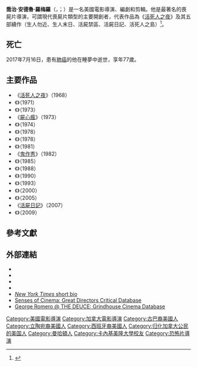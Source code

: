 {{noteTA
|G1=Show
|G2=Movie
|G3=PP
|1=zh-cn:杀出狂人镇;zh-tw:屍心瘋;
}}
{{Infobox person
|name         = 喬治·安德魯·羅梅羅<br />{{small|{{lang|en|George Andrew Romero}}}} 
|image        = George Romero, 66ème Festival de Venise (Mostra).jpg
|imagesize    = 
|caption      = 羅梅羅，2009年攝於威尼斯
|birth_name   = George Andrew Romero
|birth_date   = {{Birth date|1940|02|04|mf=yes}}
|birth_place  = {{USA}}[[紐約州|紐約州]][[紐約市|紐約市]][[布朗克斯|布朗克斯]]
|death_date   = {{Death date and age|2017|07|16|1940|02|04|mf=yes}}
|death_place  = {{CAN}}[[安大略省|安大略省]][[多伦多|多伦多]]
|death_cause  = [[肺癌|肺癌]]
|othername    = 喪屍教父
|alma_mater   = [[卡内基梅隆大学|-{zh-cn:卡内基梅隆大学; zh-tw:卡內基美隆大學; zh-hk:卡尼基美隆大學;}-]]
|occupation   = [[電影導演|電影導演]]、[[編劇|編劇]]、[[電影剪輯|剪輯]]
|years_active = 1960年－2017年
|spouse       = {{marriage|南希·羅梅洛<br />|1971|1978}}<br />{{marriage|克莉絲汀·佛瑞斯特<br />|1980|2010}}<br />{{marriage|蘇珊·德洛薛<br />|2011|2017|reason=widowed}}
|children     = 3
|website      = {{URL|www.homepageofthedead.com/}}
}}
'''喬治·安德魯·羅梅羅'''（{{lang-en|'''George Andrew Romero'''}}，{{IPAc-en|r|ə|'|m|ɛr|oʊ}}；{{bd|1940年|2月4日|2017年|7月16日|catIdx=Romero}}）是一名美國電影導演、編劇和剪輯。他是最著名的喪屍片導演，可謂現代喪屍片類型的主要開創者，代表作品為《[[活死人之夜|活死人之夜]]》及其五部續作（生人勿近、生人末日、活屍禁區、活屍日記、活死人之島）<ref>{{cite web |url=http://www.popmatters.com/column/159439-legacy-of-the-living-dead/ |title=The Zombification Family Tree: Legacy of the Living Dead |trans_title=丧尸作品家谱树：活死人的遗产 |author=J.C. Macek III |editor= |website=PopMatters |language=en |date=2012年6月14日 |access-date=2019年10月10日 |archive-date=2017年10月5日 |archive-url=https://web.archive.org/web/20171005184232/http://www.popmatters.com/column/159439-legacy-of-the-living-dead/ |dead-url=no }}</ref>。

== 死亡 ==
2017年7月16日，患有[[肺癌|肺癌]]的他在睡夢中逝世，享年77歲。

== 主要作品 ==
{{main|{{le|喬治·羅密歐作品列表|George A. Romero filmography}}}}
* 《[[活死人之夜|活死人之夜]]》（1968）
* 《{{le|浓情香子兰|There's Always Vanilla}}》（1971）
* 《{{le|女巫的季節 (1973年電影)|Season of the Witch (1973 film)|女巫的季節}}》（1973）
* 《[[屍心瘋_(1973年電影)|屍心瘋]]》（1973）
* 《{{le|O·J·辛普森：鬆開果汁|O. J. Simpson: Juice on the Loose}}》（1974）
* 《{{le|馬丁 (1978年電影)|Martin (1978 film)|馬丁}}》（1978）
* 《{{le|生人勿近|Dawn of the Dead (1978 film)}}》（1978）
* 《{{le|飛車敢死隊|Knightriders}}》（1981）
* 《[[鬼作秀|鬼作秀]]》（1982）
* 《{{le|生人末日|Day of the Dead (1985 film)}}》（1985）
* 《{{le|異魔|Monkey Shines (film)}}》（1988）
* 《{{le|魔鬼雙瞳|Two Evil Eyes}}》（1990）
* 《{{le|人鬼雙胞胎|The Dark Half (film)}}》（1993）
* 《{{le|面具殺機|Bruiser (film)}}》（2000）
* 《{{le|活屍禁區|Land of the Dead}}》（2005）
* 《[[死亡日记_(2007年电影)|活屍日記]]》（2007）
* 《{{le|活死人之島|Survival of the Dead}}》（2009）

== 參考文獻 ==
{{reflist}}

== 外部連結 ==
{{Commons category|George A. Romero}}
* {{IMDb name|0001681}}
* {{Gutenberg author|id=Romero,+George+A.|name=George A. Romero}}
* {{Internet Archive author|sname=George Andrew Romero}}
* {{Douban people |id=1007001 |type=movie}}
* [http://movies2.nytimes.com/gst/movies/filmography.html?p_id=108784&mod=bio ''New York Times'' short bio]{{Wayback|url=http://movies2.nytimes.com/gst/movies/filmography.html?p_id=108784&mod=bio |date=20151107014138 }}
* [https://web.archive.org/web/20090126202124/http://archive.sensesofcinema.com/contents/directors/07/romero.html Senses of Cinema: Great Directors Critical Database]
* [http://www.grindhousedatabase.com/index.php/George_A._Romero George Romero @ THE DEUCE: Grindhouse Cinema Database]{{Wayback|url=http://www.grindhousedatabase.com/index.php/George_A._Romero |date=20190503180154 }}

{{George A. Romero}}
{{Authority control}}

{{DEFAULTSORT:Romero, George Andrew}}
[[Category:美國電影導演|Category:美國電影導演]]
[[Category:加拿大電影導演|Category:加拿大電影導演]]
[[Category:古巴裔美國人|Category:古巴裔美國人]]
[[Category:立陶宛裔美國人|Category:立陶宛裔美國人]]
[[Category:西班牙裔美國人|Category:西班牙裔美國人]]
[[Category:归化加拿大公民的美国人|Category:归化加拿大公民的美国人]]
[[Category:曼哈頓人|Category:曼哈頓人]]
[[Category:卡內基美隆大學校友|Category:卡內基美隆大學校友]]
[[Category:恐怖片導演|Category:恐怖片導演]]